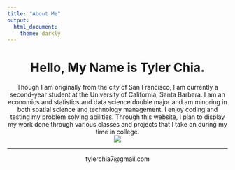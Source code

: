 ```yaml
---
title: "About Me"
output:
  html_document:
    theme: darkly
---
```


<center>
# Hello, My Name is Tyler Chia.
</center>

<center>
Though I am originally from the city of San Francisco, I am currently a second-year student at the University of California, Santa Barbara. I am an economics and statistics and data science double major and am minoring in both spatial science and technology management. I enjoy coding and testing my problem solving abilities. Through this website, I plan to display my work done through various classes and projects that I take on during my time in college. 
</center>

<center>
![](./img/IMG_6264.jpeg)
</center>

*****

<center>
tylerchia7@gmail.com
</center>
